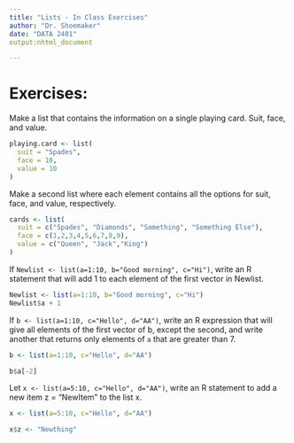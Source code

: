 ```yaml
---
title: "Lists - In Class Exercises"
author: "Dr. Shoemaker"
date: "DATA 2401"
output:nhtml_document

---
```


# Exercises: 

Make a list that contains the information on a single playing card. Suit, face, and value. 

```r
playing.card <- list(
  suit = "Spades",
  face = 10,
  value = 10
)

```


Make a second list where each element contains all the options for suit, face, and value, respectively. 

```r
cards <- list(
  suit = c("Spades", "Diamonds", "Something", "Something Else"),
  face = c(1,2,3,4,5,6,7,8,9),
  value = c("Queen", "Jack","King")
)

```


If `Newlist <- list(a=1:10, b="Good morning", c="Hi")`, write an R statement that will add 1 to each element of the first vector in Newlist.

```r
Newlist <- list(a=1:10, b="Good morning", c="Hi")
Newlist$a + 1

```

If `b <- list(a=1:10, c="Hello", d="AA")`, write an R expression that will give all elements of the first vector of b, except the second, and write another that returns only elements of `a` that are greater than 7.

```r
b <- list(a=1:10, c="Hello", d="AA")

b$a[-2]

```

Let `x <- list(a=5:10, c="Hello", d="AA")`, write an R statement to add a new item z = "NewItem" to the list x.

```r
x <- list(a=5:10, c="Hello", d="AA")

x$z <- "Newthing"

```
